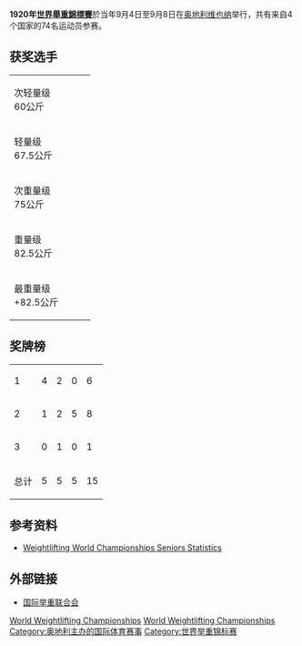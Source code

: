 '''1920年[[世界舉重錦標賽|世界舉重錦標賽]]'''於当年9月4日至9月8日在[[奥地利|奥地利]][[维也纳|维也纳]]举行，共有来自4个国家的74名运动员参赛。
==获奖选手==
{| {{MedalistTable|type=项目}}
|-
|次轻量级<br />60公斤
|{{flagmedalist|[[Eugen_Wiedmann|Eugen Wiedmann]]|GER|Weimar}}
|{{flagmedalist|[[Andreas_Jaquemont|Andreas Jaquemont]]|GER|Weimar}}
|{{flagmedalist|[[Gustav_Kubu|Gustav Kubu]]|AUT}}
|-
|轻量级<br />67.5公斤
|{{flagmedalist|[[Philipp_List|Philipp List]]|GER|Weimar}}
|{{flagmedalist|[[Josef_Zimmermann|Josef Zimmermann]]|GER|Weimar}}
|{{flagmedalist|[[Karl_Palkowitz|Karl Palkowitz]]|AUT}}
|-
|次重量级<br />75公斤
|{{flagmedalist|[[Karl_Stritesky|Karl Stritesky]]|AUT}}
|{{flagmedalist|[[Ulrich_Blaser|Ulrich Blaser]]|SUI}}
|{{flagmedalist|[[Josef_Kammerer|Josef Kammerer]]|AUT}}
|-
|重量级<br />82.5公斤
|{{flagmedalist|[[约瑟夫·施特拉斯贝格尔|约瑟夫·施特拉斯贝格尔]]|GER|Weimar}}
|{{flagmedalist|[[Franz_Zuba|Franz Zuba]]|AUT}}
|{{flagmedalist|[[Leopold_Hennermüller|Leopold Hennermüller]]|AUT}}
|-
|最重量级<br />+82.5公斤
|{{flagmedalist|[[Karl_Mörke|Karl Mörke]]|GER|Weimar}}
|{{flagmedalist|[[弗朗茨·艾格纳_(举重运动员)|弗朗茨·艾格纳]]|AUT}}
|{{flagmedalist|[[Heinrich_Alscher|Heinrich Alscher]]|AUT}}
|}

==奖牌榜==

{| {{RankedMedalTable|nation-width=200px}}
|-
| 1 ||align=left|{{flagcountry|GER|Weimar}} || 4 || 2 || 0 || 6
|-
| 2 ||align=left|{{AUT}} || 1 || 2 || 5 || 8
|-
| 3 ||align=left|{{SUI}} || 0 || 1 || 0 || 1
|-
!colspan=2| 总计 !! 5 !! 5 !! 5 !! 15  
|}

==参考资料==
*[http://www.iwf.net/doc/statistics/WORLD_CHAMP_SENIOR_001_146.PDF Weightlifting World Championships Seniors Statistics]{{Wayback|url=http://www.iwf.net/doc/statistics/WORLD_CHAMP_SENIOR_001_146.PDF |date=20110527172617 }}

==外部链接==
*[http://www.iwf.net/ 国际举重联合会]{{Wayback|url=http://www.iwf.net/ |date=20101229124401 }}

{{世界舉重錦標賽}}

[[Category:1920年举重|World Weightlifting Championships]]
[[Category:1920年奥地利体育|World Weightlifting Championships]]
[[Category:奥地利主办的国际体育赛事|Category:奥地利主办的国际体育赛事]]
[[Category:世界举重锦标赛|Category:世界举重锦标赛]]